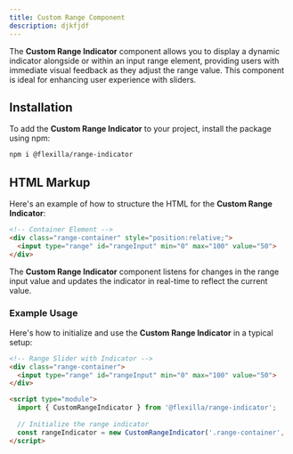 ```yaml
---
title: Custom Range Component
description: djkfjdf
---
```



The **Custom Range Indicator** component allows you to display a dynamic indicator alongside or within an input range element, providing users with immediate visual feedback as they adjust the range value. This component is ideal for enhancing user experience with sliders.

## Installation

To add the **Custom Range Indicator** to your project, install the package using npm:

```bash
npm i @flexilla/range-indicator
```

## HTML Markup

Here's an example of how to structure the HTML for the **Custom Range Indicator**:

```html
<!-- Container Element -->
<div class="range-container" style="position:relative;">
  <input type="range" id="rangeInput" min="0" max="100" value="50">
</div>
```

The **Custom Range Indicator** component listens for changes in the range input value and updates the indicator in real-time to reflect the current value.

### Example Usage

Here's how to initialize and use the **Custom Range Indicator** in a typical setup:

```html
<!-- Range Slider with Indicator -->
<div class="range-container">
  <input type="range" id="rangeInput" min="0" max="100" value="50">
</div>

<script type="module">
  import { CustomRangeIndicator } from '@flexilla/range-indicator';
  
  // Initialize the range indicator
  const rangeIndicator = new CustomRangeIndicator('.range-container', 'range indicator classes');
</script>
```